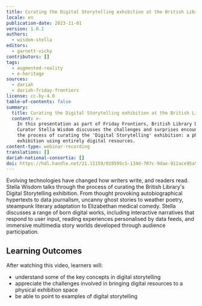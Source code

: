 ```yaml
---
title: Curating the Digital Storytelling exhibition at the British Library
locale: en
publication-date: 2023-11-01
version: 1.0.1
authors:
  - wisdom-stella
editors:
  - garnett-vicky
contributors: []
tags:
  - augmented-reality
  - e-heritage
sources:
  - dariah
  - dariah-friday-frontiers
license: cc-by-4.0
table-of-contents: false
summary:
  title: Curating the Digital Storytelling exhibition at the British Library
  content: >-
    In this presentation as part of Friday Frontiers, British Library Digital
    Curator Stella Wisdom discusses the challenges and surprises encountered in
    the process of curating the 'Digital Storytelling' exhibition: a physical
    exhibition using entirely digital resources.
content-type: webinar-recording
translations: []
dariah-national-consortia: []
doi: https://hdl.handle.net/21.11159/019595c5-134d-707c-9dae-912ace95a536
---
```

Evolving technologies have changed how writers write, and readers read. Stella Wisdom talks through the process of curating the British Library's Digital Storytelling exhibition. From thought provoking autobiographical hypertexts to data journalism, uncanny ghost stories to weather poetry, steampunk literary adaptation to Elizabethan medical comedy. Stella discusses a range of born digital works, including interactive narratives that respond to user input, reading experiences personalised by data feeds, and immersive multimedia story worlds developed through audience participation.

## Learning Outcomes

After watching this video, learners will:

* understand some of the key concepts in digital storytelling
* appreciate the challenges involved in bringing digital resources to a physical exhibition space
* be able to point to examples of digital storytelling

<VideoCard provider="youtube" id="Jox-eWVMF2I" title="Curating the Digital Storytelling exhibition at the British Library" subtitle="Click here to view" src="/assets/content/assets/en/resources/hosted/curating-the-digital-storytelling-exhibition-at-the-british-library/stella-wisdom-thumbnail.png" />
